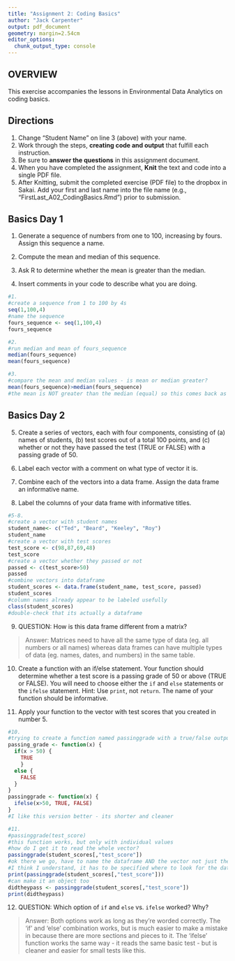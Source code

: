 ```yaml
---
title: "Assignment 2: Coding Basics"
author: "Jack Carpenter"
output: pdf_document
geometry: margin=2.54cm
editor_options: 
  chunk_output_type: console
---
```


## OVERVIEW

This exercise accompanies the lessons in Environmental Data Analytics on coding basics. 

## Directions
1. Change "Student Name" on line 3 (above) with your name.
2. Work through the steps, **creating code and output** that fulfill each instruction.
3. Be sure to **answer the questions** in this assignment document.
4. When you have completed the assignment, **Knit** the text and code into a single PDF file.
5. After Knitting, submit the completed exercise (PDF file) to the dropbox in Sakai. Add your first and last name into the file name (e.g., "FirstLast_A02_CodingBasics.Rmd") prior to submission.



## Basics Day 1

1. Generate a sequence of numbers from one to 100, increasing by fours. Assign this sequence a name. 

2. Compute the mean and median of this sequence. 

3. Ask R to determine whether the mean is greater than the median. 

4. Insert comments in your code to describe what you are doing.

```r
#1. 
#create a sequence from 1 to 100 by 4s
seq(1,100,4)
#name the sequence
fours_sequence <- seq(1,100,4)
fours_sequence

#2. 
#run median and mean of fours_sequence
median(fours_sequence)
mean(fours_sequence)

#3. 
#compare the mean and median values - is mean or median greater?
mean(fours_sequence)>median(fours_sequence)
#the mean is NOT greater than the median (equal) so this comes back as FALSE
```

## Basics Day 2

5. Create a series of vectors, each with four components, consisting of (a) names of students, (b) test scores out of a total 100 points, and (c) whether or not they have passed the test (TRUE or FALSE) with a passing grade of 50.

6. Label each vector with a comment on what type of vector it is.

7. Combine each of the vectors into a data frame. Assign the data frame an informative name.

8. Label the columns of your data frame with informative titles.

```r
#5-8.
#create a vector with student names
student_name<- c("Ted", "Beard", "Keeley", "Roy")
student_name
#create a vector with test scores
test_score <- c(98,87,69,48)
test_score
#create a vector whether they passed or not
passed <- c(test_score>50)
passed
#combine vectors into dataframe
student_scores <- data.frame(student_name, test_score, passed)
student_scores
#column names already appear to be labeled usefully
class(student_scores)
#double-check that its actually a dataframe
```

9. QUESTION: How is this data frame different from a matrix?

> Answer: Matrices need to have all the same type of data (eg. all numbers or all names) whereas data frames can have multiple types of data (eg. names, dates, and numbers) in the same table. 

10. Create a function with an if/else statement. Your function should determine whether a test score is a passing grade of 50 or above (TRUE or FALSE). You will need to choose either the `if` and `else` statements or the `ifelse` statement. Hint: Use `print`, not `return`. The name of your function should be informative.

11. Apply your function to the vector with test scores that you created in number 5. 

```r
#10.
#trying to create a function named passinggrade with a true/false output
passing_grade <- function(x) {
  if(x > 50) {
    TRUE
    }
  else {
    FALSE
  }
}
passinggrade <- function(x) {
  ifelse(x>50, TRUE, FALSE)
}
#I like this version better - its shorter and cleaner

#11.
#passinggrade(test_score)
#this function works, but only with individual values 
#how do I get it to read the whole vector? 
passinggrade(student_scores[,"test_score"])
#ok there we go, have to name the dataframe AND the vector not just the vector
#I think I understand, it has to be specified where to look for the data
print(passinggrade(student_scores[,"test_score"]))
#can make it an object too
didtheypass <- passinggrade(student_scores[,"test_score"])
print(didtheypass)
```

12. QUESTION: Which option of `if` and `else` vs. `ifelse` worked? Why?

> Answer: 
Both options work as long as they're worded correctly. The 'if' and 'else' combination works, but is much easier to make a mistake in because there are more sections and pieces to it. The 'ifelse' function works the same way - it reads the same basic test - but is cleaner and easier for small tests like this.